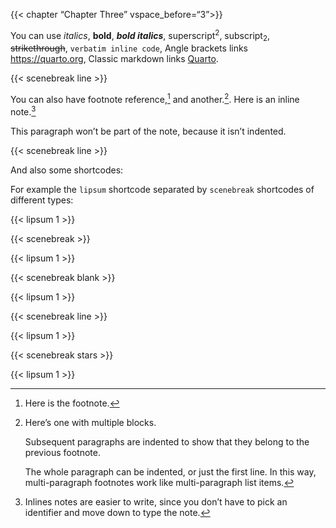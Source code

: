 {{< chapter "Chapter Three" vspace_before="3">}}

You can use *italics*, **bold**, ***bold italics***, superscript^2^, subscript~2~, ~~strikethrough~~, `verbatim inline code`, Angle brackets links <https://quarto.org>, Classic markdown links [Quarto](https://quarto.org).

{{< scenebreak line >}}

You can also have footnote reference,[^1] and another.[^longnote]. Here is an inline note.^[Inlines notes are easier to write,
since you don't have to pick an identifier and move down to
type the note.]

[^1]: Here is the footnote.

[^longnote]: Here's one with multiple blocks.

    Subsequent paragraphs are indented to show that they
belong to the previous footnote.

    The whole paragraph can be indented, or just the first
    line.  In this way, multi-paragraph footnotes work like
    multi-paragraph list items.

This paragraph won't be part of the note, because it
isn't indented.

{{< scenebreak line >}}

And also some shortcodes:

For example the `lipsum` shortcode separated by `scenebreak` shortcodes of different types:

{{< lipsum 1 >}}

{{< scenebreak >}}

{{< lipsum 1 >}}

{{< scenebreak blank >}}

{{< lipsum 1 >}}

{{< scenebreak line >}}

{{< lipsum 1 >}}

{{< scenebreak stars >}}

{{< lipsum 1 >}}
